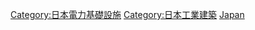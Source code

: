 {{Portal|日本|能源}}
{{Catmore|日本發電廠列表}}
{{Commonscat|Power plants in Japan}}

[[Category:日本電力基礎設施|Category:日本電力基礎設施]]
[[Category:日本工業建築|Category:日本工業建築]]
[[Category:亞洲各國發電廠|Japan]]